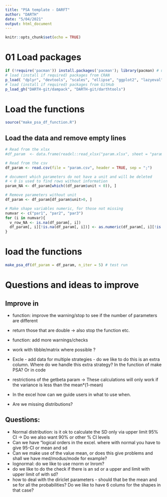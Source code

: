 ```yaml
---
title: "PSA template - DARFT"
author: "DARTH"
date: "5/04/2021"
output: html_document
---
```


```r
knitr::opts_chunk$set(echo = TRUE)
```

# 01 Load packages

```r
if (!require('pacman')) install.packages('pacman'); library(pacman) # use this package to conveniently install other packages
# load (install if required) packages from CRAN
p_load( "dplyr", "devtools", "scales", "ellipse", "ggplot2", "lazyeval", "igraph", "ggraph", "reshape2", "knitr", "stringr", "diagram", "triangle")   
# load (install if required) packages from GitHub
p_load_gh("DARTH-git/dampack", "DARTH-git/darthtools")
```
# Load the functions
```r
source("make_psa_df_function.R")

```

## Load the data and remove empty lines
```r
# Read from the xlsx
#df_param  <- data.frame(readxl::read_xlsx("param.xlsx", sheet = "param"))

# Read from the csv
df_param <- read.csv(file = "param.csv", header = TRUE, sep = ";")

# document which parameters do not have a unit and will be deleted
# < 0 is used to find rows without information
param_NA <- df_param[which((df_param$unit < 0)), ]

# Remove parameters without unit
df_param <- df_param[df_param$unit>0, ]

# Make shape variables numeric, for those not missing
numvar <- c("par1", "par2", "par3")
for (i in numvar){
  v_row_NA <- is.na(df_param[, i])
  df_param[, i][!is.na(df_param[, i])] <- as.numeric(df_param[, i][!is.na(df_param[, i])])
}

```

# load the functions
```r
make_psa_df(df_param = df_param, n_iter = 5) # test run
```
# Questions and ideas to improve

## Improve in 
- function: improve the warning/stop to see if the number of parameters are different
- return those that are double -> also stop the function etc.
- function: add more warnings/checks
- work with tibble/matrix where possible ? 

- Excle - add data for multiple strategies - do we like to do this is an extra column. Where do we handle this extra strategy? In the function of make PSA? Or in code
- restrictions of the getbeta param -> These calculations will only work if the variance is less than the mean*(1-mean)
- In the excel how can we guide users in what to use when. 
- Are we missing distributions?

## Questions:
- Normal distribution: is it ok to calculate the SD only via upper limit 95% CI -> Do we also want 90% or other % CI levels
- Can we have "logical orders in the excel. where with normal you have to give 95-CI or mean and sd
- Can we make use of the value mean, or does this give problems and shall we have med/modus/mode for example?
- lognormal: do we like to use rnorm or lnrom? 
- do we like to do the check if there is an sd or a upper and limit with upper limit of with sd?
- how to deal with the diriclet parameters - should that be the mean and se for all the probabilities? Do we like to have 6 colums for the shapes in that case?
